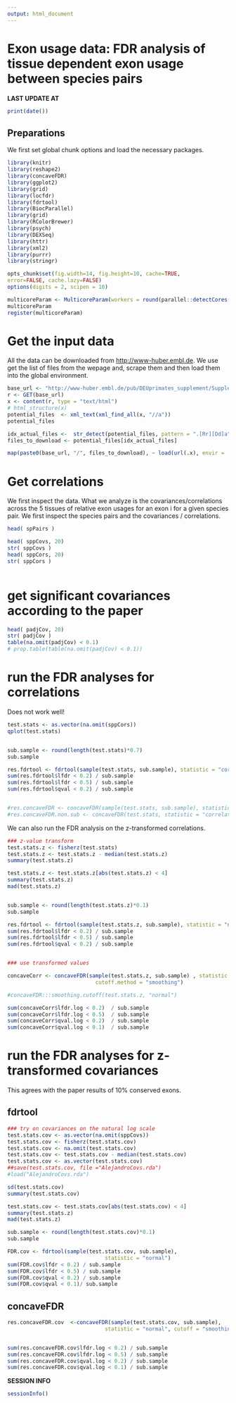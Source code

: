 ```yaml
---
output: html_document
---
```

<!--
To compile run:
library(rmarkdown); render( "AnalysisAlejandro.Rmd" )
To extract the R-code:
knitr::purl("AnalysisAlejandro.Rmd")
-->

Exon usage data: FDR analysis of tissue dependent  exon usage between species pairs
======================

 **LAST UPDATE AT**

```r
print(date())
```

Preparations
--------------

We first set global chunk options and load the
necessary packages.

```r
library(knitr)
library(reshape2)
library(concaveFDR)
library(ggplot2)
library(grid)
library(locfdr)
library(fdrtool)
library(BiocParallel)
library(grid)
library(RColorBrewer)
library(psych)
library(DEXSeq)
library(httr)
library(xml2)
library(purrr)
library(stringr)

opts_chunk$set(fig.width=14, fig.height=10, cache=TRUE, 
error=FALSE, cache.lazy=FALSE)
options(digits = 2, scipen = 10)

multicoreParam <- MulticoreParam(workers = round(parallel::detectCores() * 0.75) )
multicoreParam
register(multicoreParam)

```

# Get the input data

All the data can be downloaded from <http://www-huber.embl.de>. We use
get the list of files from the wepage and, scrape them and then load them
into the global environment.

```r
base_url <- "http://www-huber.embl.de/pub/DEUprimates_supplement/SupplementaryFile3/objects"
r <- GET(base_url)
x <- content(r, type = "text/html")
# html_structure(x)
potential_files  <- xml_text(xml_find_all(x, "//a"))
potential_files

idx_actual_files <-  str_detect(potential_files, pattern = ".[Rr][Dd]a")
files_to_download <- potential_files[idx_actual_files]

map(paste0(base_url, "/", files_to_download), ~ load(url(.x), envir = .GlobalEnv) )
```


# Get correlations

We first inspect the data. What we analyze is the covariances/correlations 
across the 5  tissues of relative exon usages for an exon i for a given 
species pair. We first inspect the species pairs and the covariances / correlations.

```r
head( spPairs )

head( sppCovs, 20)
str( sppCovs )
head( sppCors, 20)
str( sppCors )



```

# get significant covariances according to the paper 

```r
head( padjCov, 20)
str( padjCov )
table(na.omit(padjCov) < 0.1)
# prop.table(table(na.omit(padjCov) < 0.1))

```


# run the FDR analyses for correlations

Does not work well!
```r
test.stats <- as.vector(na.omit(sppCors))
qplot(test.stats)


sub.sample <- round(length(test.stats)*0.7)
sub.sample

res.fdrtool <- fdrtool(sample(test.stats, sub.sample), statistic = "correlation")
sum(res.fdrtool$lfdr < 0.2) / sub.sample
sum(res.fdrtool$lfdr < 0.5) / sub.sample
sum(res.fdrtool$qval < 0.2) / sub.sample


#res.concaveFDR <- concaveFDR(sample(test.stats, sub.sample), statistic = "correlation")
#res.concaveFDR.non.sub <- concaveFDR(test.stats, statistic = "correlation")
```


We can also run the FDR analysis on the z-transformed correlations.
```r
### z-value transform 
test.stats.z <- fisherz(test.stats)
test.stats.z <- test.stats.z - median(test.stats.z)
summary(test.stats.z)

test.stats.z <- test.stats.z[abs(test.stats.z) < 4]
summary(test.stats.z)
mad(test.stats.z)


sub.sample <- round(length(test.stats.z)*0.1)
sub.sample

res.fdrtool <- fdrtool(sample(test.stats.z, sub.sample), statistic = "normal")
sum(res.fdrtool$lfdr < 0.2) / sub.sample
sum(res.fdrtool$lfdr < 0.5) / sub.sample
sum(res.fdrtool$qval < 0.2) / sub.sample


### use transformed values

concaveCorr <- concaveFDR(sample(test.stats.z, sub.sample) , statistic = "normal", 
                            cutoff.method = "smoothing")

#concaveFDR:::smoothing.cutoff(test.stats.z, "normal")

sum(concaveCorr$lfdr.log < 0.2)  / sub.sample
sum(concaveCorr$lfdr.log < 0.5)  / sub.sample
sum(concaveCorr$qval.log < 0.2)  / sub.sample
sum(concaveCorr$qval.log < 0.1)  / sub.sample
```


# run the FDR analyses for z-transformed covariances

This agrees with the paper results of 10% conserved exons.

## fdrtool
```r
### try on covariances on the natural log scale
test.stats.cov <- as.vector(na.omit(sppCovs))
test.stats.cov <- fisherz(test.stats.cov)
test.stats.cov <- na.omit(test.stats.cov)
test.stats.cov <- test.stats.cov - median(test.stats.cov)
test.stats.cov <- as.vector(test.stats.cov)
##save(test.stats.cov, file ="AlejandroCovs.rda")
#load("AlejandroCovs.rda")

sd(test.stats.cov)
summary(test.stats.cov)

test.stats.cov <- test.stats.cov[abs(test.stats.cov) < 4]
summary(test.stats.z)
mad(test.stats.z)

sub.sample <- round(length(test.stats.cov)*0.1)
sub.sample

FDR.cov <- fdrtool(sample(test.stats.cov, sub.sample), 
                               statistic = "normal")
sum(FDR.cov$lfdr < 0.2) / sub.sample
sum(FDR.cov$lfdr < 0.5) / sub.sample
sum(FDR.cov$qval < 0.2) / sub.sample
sum(FDR.cov$qval < 0.1)/ sub.sample

```


## concaveFDR
```r

res.concaveFDR.cov  <-concaveFDR(sample(test.stats.cov, sub.sample),
                               statistic = "normal", cutoff = "smoothing")


sum(res.concaveFDR.cov$lfdr.log < 0.2) / sub.sample
sum(res.concaveFDR.cov$lfdr.log < 0.5) / sub.sample
sum(res.concaveFDR.cov$qval.log < 0.2) / sub.sample
sum(res.concaveFDR.cov$qval.log < 0.1) / sub.sample


```

**SESSION INFO**
 

```r

sessionInfo()

```

